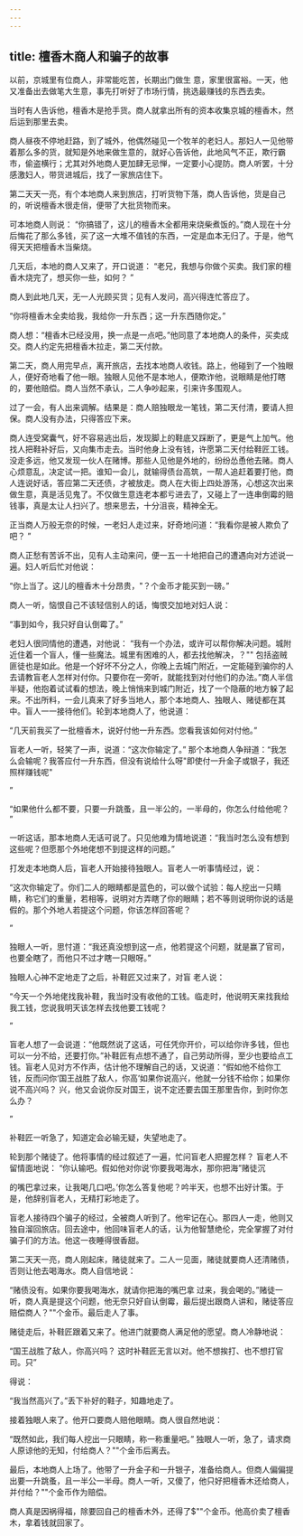 ```yaml
---
---
---
```

title: 檀香木商人和骗子的故事
---



以前，京城里有位商人，非常能吃苦，长期出门做生
意，家里很富裕。一天，他又准备出去做笔大生意，事先打听好了市场行情，挑选最赚钱的东西去卖。

当时有人告诉他，檀香木是抢手货。商人就拿出所有的资本收集京城的檀香木，然后运到那里去卖。

商人昼夜不停地赶路，到了城外，他偶然碰见一个牧羊的老妇人。那妇人一见他带着那么多的货，就知是外地来做生意的，就好心告诉他，此地风气不正，欺行霸市，偷盗横行；尤其对外地商人更加肆无忌惮，一定要小心提防。商人听罢，十分感激妇人，带货进城后，找了一家旅店住下。

第二天天一亮，有个本地商人来到旅店，打听货物下落，商人告诉他，货是自己的，听说檀香木很走俏，便带了大批货物而来。

可本地商人则说：
“你搞错了，这儿的檀香木全都用来烧柴煮饭的。”商人现在十分后悔花了那么多钱，买了这一大堆不值钱的东西，一定是血本无归了。于是，他气得天天把檀香木当柴烧。

几天后，本地的商人又来了，开口说道：
“老兄，我想与你做个买卖。我们家的檀香木烧完了，想买你一些，如何？
”

商人到此地几天，无一人光顾买货；见有人发问，高兴得连忙答应了。

“你将檀香木全卖给我，我给你一升东西；这一升东西随你定。”

商人想：“檀香木已经没用，换一点是一点吧。”他同意了本地商人的条件，买卖成交。商人约定先把檀香木拉走，第二天付款。



第二天，商人用完早点，离开旅店，去找本地商人收钱。路上，他碰到了一个独眼人，便好奇地看了他一眼。独眼人见他不是本地人，便欺诈他，说眼睛是他打瞎的，要他赔偿。商人当然不承认，二人争吵起来，引来许多围观人。

过了一会，有人出来调解。结果是：商人赔独眼龙一笔钱，第二天付清，要请人担保。商人没有办法，只得答应下来。

商人连受窝囊气，好不容易逃出后，发现脚上的鞋底又踩断了，更是气上加气。他找人把鞋补好后，又向集市走去。当时他身上没有钱，许愿第二天付给鞋匠工钱。没走多远，他又发现一伙人在赌博。那些人见他是外地的，纷纷怂恿他去赌。商人心烦意乱，决定试一把。谁知一会儿，就输得债台高筑，一帮人追赶着要打他，商人连说好话，答应第二天还债，才被放走。商人在大街上四处游荡，心想这次出来做生意，真是活见鬼了。不仅做生意连老本都亏进去了，又碰上了一连串倒霉的赔钱事，真是太让人扫兴了。想来思去，十分沮丧，精神全无。

正当商人万般无奈的时候，一老妇人走过来，好奇地问道：“我看你是被人欺负了吧？
”

商人正愁有苦诉不出，见有人主动来问，便一五一十地把自己的遭遇向对方述说一遍。妇人听后忙对他说：

“你上当了。这儿的檀香木十分昂贵，"？个金币才能买到一磅。”

商人一听，恼恨自己不该轻信别人的话，悔恨交加地对妇人说：

“事到如今，我只好自认倒霉了。”

老妇人很同情他的遭遇，对他说：
“我有一个办法，或许可以帮你解决问题。城附近住着一个盲人，懂一些魔法。城里有困难的人，都去找他解决，？""
包括盗贼匪徒也是如此。他是一个好坏不分之人，你晚上去城门附近，一定能碰到骗你的人去请教盲老人怎样对付你。只要你在一旁听，就能找到对付他们的办法。”商人半信半疑，他抱着试试看的想法，晚上悄悄来到城门附近，找了一个隐蔽的地方躲了起来。不出所料，一会儿真来了好多当地人，那个本地商人、独眼人、赌徒都在其中。盲人一一接待他们。轮到本地商人了，他说道：

“几天前我买了一批檀香木，说好付他一升东西。您看我该如何对付他。”

盲老人一听，轻笑了一声，说道：“这次你输定了。”
那个本地商人争辩道：“我怎么会输呢？我答应付一升东西，但没有说给什么呀"即使付一升金子或银子，我还照样赚钱呢"

”

“如果他什么都不要，只要一升跳蚤，且一半公的，一半母的，你怎么付给他呢？
”

一听这话，那本地商人无话可说了。只见他难为情地说道：“我当时怎么没有想到这些呢？但愿那个外地佬想不到提这样的问题。”

打发走本地商人后，盲老人开始接待独眼人。盲老人一听事情经过，说：

“这次你输定了。你们二人的眼睛都是蓝色的，可以做个试验：每人挖出一只睛睛，称它们的重量，若相等，说明对方弄瞎了你的眼睛；若不等则说明你说的话是假的。那个外地人若提这个问题，你该怎样回答呢？

”

独眼人一听，思忖道：“我还真没想到这一点，他若提这个问题，就是赢了官司，也要全瞎了，而他只不过才瞎一只眼呀。”

独眼人心神不定地走了之后，补鞋匠又过来了，对盲
老人说：

“今天一个外地佬找我补鞋，我当时没有收他的工钱。临走时，他说明天来找我给我工钱，您说我明天该怎样去找他要工钱呢？

”

盲老人想了一会说道：“他既然说了这话，可任凭你开价，可以给你许多钱，但也可以一分不给，还要打你。”补鞋匠有点想不通了，自己劳动所得，至少也要给点工钱。盲老人见对方不作声，估计他不理解自己的话，又说道：“假如他不给你工钱，反而问你‘国王战胜了敌人，你高’如果你说高兴，他就一分钱不给你；如果你说不高兴吗？
兴，他又会说你反对国王，说不定还要去国王那里告你，到时你怎么办？

”

补鞋匠一听急了，知道定会必输无疑，失望地走了。

轮到那个赌徒了。他将事情的经过叙述了一遍，忙问盲老人把握怎样？
盲老人不留情面地说：
“你认输吧。假如他对你说‘你要我喝海水，那你把海”赌徒沉

的嘴巴拿过来，让我喝几口吧。’你怎么答复他呢？吟半天，也想不出好计策。于是，他辞别盲老人，无精打彩地走了。

盲老人接待四个骗子的经过，全被商人听到了。他牢记在心。那四人一走，他则又独自溜回旅店。回去途中，他回味盲老人的话，认为他智慧绝伦，完全掌握了对付骗子们的方法。他这一夜睡得很香甜。

第二天天一亮，商人刚起床，赌徒就来了。二人一见面，赌徒就要商人还清赌债，否则让他去喝海水。商人自信地说：

“赌债没有。如果你要我喝海水，就请你把海的嘴巴拿
过来，我会喝的。”赌徒一听，商人真是提这个问题，他无奈只好自认倒霉，最后提出跟商人讲和，赌徒答应赔偿商人？""个金币。最后走人了事。

赌徒走后，补鞋匠跟着又来了。他进门就要商人满足他的愿望。商人冷静地说：

“国王战胜了敌人，你高兴吗？
这时补鞋匠无言以对。他不想挨打、也不想打官司。只”

得说：

“我当然高兴了。”丢下补好的鞋子，知趣地走了。

接着独眼人来了。他开口要商人赔他眼睛。商人很自然地说：

“既然如此，我们每人挖出一只眼睛，称一称重量吧。”
独眼人一听，急了，请求商人原谅他的无知，付给商人？""个金币后离去。

最后，本地商人上场了。他带了一升金子和一升银子，准备给商人。但商人偏偏提出要一升跳蚤，且一半公一半母。商人一听，又傻了，他只好把檀香木还给商人，并付给？""个金币作为赔偿。

商人真是因祸得福，除要回自己的檀香木外，还得了$""个金币。他高价卖了檀香木，拿着钱就回家了。
